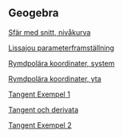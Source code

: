 ## Geogebra


[Sfär med snitt, nivåkurva](sphere_plane2.ggb)

[Lissajou parameterframställning](Lissajou.ggb)

[Rymdpolära koordinater, system](rymdpolkoord.ggb)

[Rymdpolära koordinater, yta](rymdpol_koord.ggb)

[Tangent Exempel 1](tangentexempel1.ggb)

[Tangent och derivata](tangentvektParametr.ggb)

[Tangent Exempel 2](tangentexempel2.ggb)
